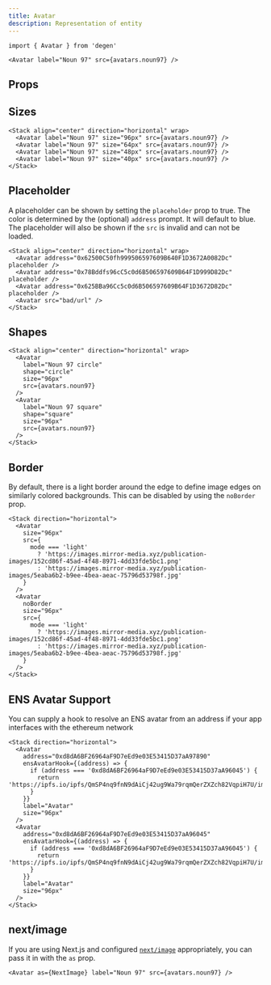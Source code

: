 ```yaml
---
title: Avatar
description: Representation of entity
---
```


```tsx
import { Avatar } from 'degen'
```

```tsx live=true expand=true
<Avatar label="Noun 97" src={avatars.noun97} />
```

## Props

<PropsTable sourceLink={sourceLink} types={types} />

## Sizes

```tsx live=true
<Stack align="center" direction="horizontal" wrap>
  <Avatar label="Noun 97" size="96px" src={avatars.noun97} />
  <Avatar label="Noun 97" size="64px" src={avatars.noun97} />
  <Avatar label="Noun 97" size="48px" src={avatars.noun97} />
  <Avatar label="Noun 97" size="40px" src={avatars.noun97} />
</Stack>
```

## Placeholder

A placeholder can be shown by setting the `placeholder` prop to true. The color is determined by the (optional) `address` prompt. It will default to blue. The placeholder will also be shown if the `src` is invalid and can not be loaded.

```tsx live=true expand=true
<Stack align="center" direction="horizontal" wrap>
  <Avatar address="0x62500C50fh999506597609B640F1D3672A0082Dc" placeholder />
  <Avatar address="0x78Bddfs96cC5c0d6B506597609B64F1D999D82Dc" placeholder />
  <Avatar address="0x625BBa96Cc5c0d6B506597609B64F1D3672D82Dc" placeholder />
  <Avatar src="bad/url" />
</Stack>
```

## Shapes

```tsx live=true
<Stack align="center" direction="horizontal" wrap>
  <Avatar
    label="Noun 97 circle"
    shape="circle"
    size="96px"
    src={avatars.noun97}
  />
  <Avatar
    label="Noun 97 square"
    shape="square"
    size="96px"
    src={avatars.noun97}
  />
</Stack>
```

## Border

By default, there is a light border around the edge to define image edges on similarly colored backgrounds. This can be disabled by using the `noBorder` prop.

```tsx live=true
<Stack direction="horizontal">
  <Avatar
    size="96px"
    src={
      mode === 'light'
        ? 'https://images.mirror-media.xyz/publication-images/152cd86f-45ad-4f48-8971-4dd33fde5bc1.png'
        : 'https://images.mirror-media.xyz/publication-images/5eaba6b2-b9ee-4bea-aeac-75796d53798f.jpg'
    }
  />
  <Avatar
    noBorder
    size="96px"
    src={
      mode === 'light'
        ? 'https://images.mirror-media.xyz/publication-images/152cd86f-45ad-4f48-8971-4dd33fde5bc1.png'
        : 'https://images.mirror-media.xyz/publication-images/5eaba6b2-b9ee-4bea-aeac-75796d53798f.jpg'
    }
  />
</Stack>
```

## ENS Avatar Support

You can supply a hook to resolve an ENS avatar from an address if your app interfaces with the ethereum network

```tsx live=true
<Stack direction="horizontal">
  <Avatar
    address="0xd8dA6BF26964aF9D7eEd9e03E53415D37aA97890"
    ensAvatarHook={(address) => {
      if (address === '0xd8dA6BF26964aF9D7eEd9e03E53415D37aA96045') {
        return 'https://ipfs.io/ipfs/QmSP4nq9fnN9dAiCj42ug9Wa79rqmQerZXZch82VqpiH7U/image.gif'
      }
    }}
    label="Avatar"
    size="96px"
  />
  <Avatar
    address="0xd8dA6BF26964aF9D7eEd9e03E53415D37aA96045"
    ensAvatarHook={(address) => {
      if (address === '0xd8dA6BF26964aF9D7eEd9e03E53415D37aA96045') {
        return 'https://ipfs.io/ipfs/QmSP4nq9fnN9dAiCj42ug9Wa79rqmQerZXZch82VqpiH7U/image.gif'
      }
    }}
    label="Avatar"
    size="96px"
  />
</Stack>
```

## next/image

If you are using Next.js and configured [`next/image`](https://nextjs.org/docs/api-reference/next/image) appropriately, you can pass it in with the `as` prop.

```tsx live=true expand=true
<Avatar as={NextImage} label="Noun 97" src={avatars.noun97} />
```
